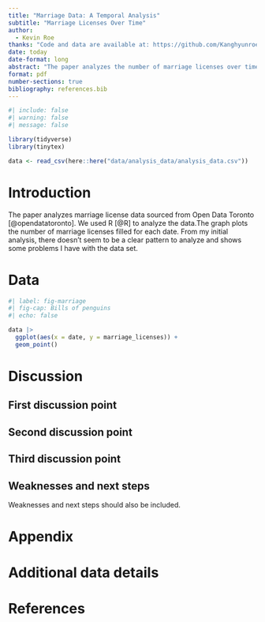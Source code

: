 ```yaml
---
title: "Marriage Data: A Temporal Analysis"
subtitle: "Marriage Licenses Over Time"
author: 
  - Kevin Roe
thanks: "Code and data are available at: https://github.com/Kanghyunroe/marriage_license"
date: today
date-format: long
abstract: "The paper analyzes the number of marriage licenses over time. Using R, we analyze the data and found no key insights worth analyzing."
format: pdf
number-sections: true
bibliography: references.bib
---
```


```r
#| include: false
#| warning: false
#| message: false

library(tidyverse)
library(tinytex)

data <- read_csv(here::here("data/analysis_data/analysis_data.csv"))

```


# Introduction

The paper analyzes marriage license data sourced from Open Data Toronto [@opendatatoronto]. We used R [@R] to analyze the data.The graph plots the number of marriage licenses filled for each date. From my initial analysis, there doesn't seem to be a clear pattern to analyze and shows some problems I have with the data set. 


# Data {#sec-mydatasection}


```r
#| label: fig-marriage
#| fig-cap: Bills of penguins
#| echo: false

data |> 
  ggplot(aes(x = date, y = marriage_licenses)) +
  geom_point()

```



# Discussion

## First discussion point {#sec-first-point}

## Second discussion point

## Third discussion point

## Weaknesses and next steps

Weaknesses and next steps should also be included.

\newpage

\appendix

# Appendix {-}


# Additional data details



\newpage


# References


